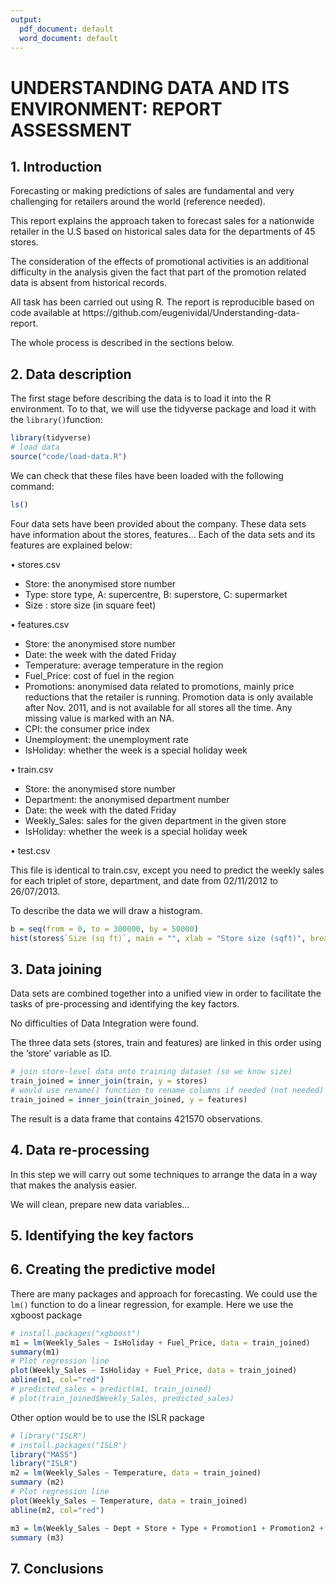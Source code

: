 ```yaml
---
output:
  pdf_document: default
  word_document: default
---
```


# UNDERSTANDING DATA AND ITS ENVIRONMENT: REPORT ASSESSMENT

## 1. Introduction
Forecasting or making predictions of sales are fundamental and very challenging for retailers around the world (reference needed). 

This report explains the approach taken to forecast sales for a nationwide retailer in the U.S based on historical sales data for the departments of 45 stores. 

The consideration of the effects of promotional activities is an additional difficulty in the analysis given the fact that part of the promotion related data is absent from historical records. 

All task has been carried out using R. The report is reproducible based on code available at https://github.com/eugenividal/Understanding-data-report.

The whole process is described in the sections below.


## 2. Data description

The first stage before describing the data is to load it into the R environment. To to that, we will use the tidyverse package and load it with the `library()`function:


```r
library(tidyverse)
# load data
source("code/load-data.R")
```


We can check that these files have been loaded with the following command:

```r
ls()
```

Four data sets have been provided about the company. These data sets have information about the stores, features... Each of the data sets and its features are explained below:

•	stores.csv

- Store: the anonymised store number
- Type: store type, A: supercentre, B: superstore, C: supermarket
- Size : store size (in square feet)

•	features.csv

- Store: the anonymised store number
- Date:	the week with the dated Friday
- Temperature: average temperature in the region
- Fuel_Price: cost of fuel in the region
- Promotions:	anonymised data related to promotions, mainly price reductions that the retailer is running. Promotion data is only available after Nov. 2011, and is not available for all stores all the time. Any missing value is marked with an NA.
- CPI: the consumer price index
- Unemployment: the unemployment rate
- IsHoliday: whether the week is a special holiday week

•	train.csv

- Store: the anonymised store number
- Department: the anonymised department number
- Date: the week with the dated Friday
- Weekly_Sales: sales for the given department in the given store
- IsHoliday: whether the week is a special holiday week

•	test.csv

This file is identical to train.csv, except you need to predict the weekly sales for each triplet of store, department, and date from 02/11/2012 to 26/07/2013.

To describe the data we will draw a histogram.

```r
b = seq(from = 0, to = 300000, by = 50000)
hist(stores$`Size (sq ft)`, main = "", xlab = "Store size (sqft)", breaks = b)
```

## 3. Data joining

Data sets are combined together into a unified view in order to facilitate the tasks of pre-processing and identifying the key factors.

No difficulties of Data Integration were found.

The three data sets (stores, train and features) are linked in this order using the 'store' variable as ID.

```r
# join store-level data onto training dataset (so we know size)
train_joined = inner_join(train, y = stores)
# would use rename() function to rename columns if needed (not needed)
train_joined = inner_join(train_joined, y = features)
```

The result is a data frame that contains 421570 observations.

## 4. Data re-processing

In this step we will carry out some techniques to arrange the data in a way that makes the analysis easier.

We will clean, prepare new data variables...

## 5. Identifying the key factors


## 6. Creating the predictive model

There are many packages and approach for forecasting.
We could use the `lm()` function to do a linear regression, for example.
Here we use the xgboost package

```r
# install.packages("xgboost")
m1 = lm(Weekly_Sales ~ IsHoliday + Fuel_Price, data = train_joined)
summary(m1)
# Plot regression line
plot(Weekly_Sales ~ IsHoliday + Fuel_Price, data = train_joined)
abline(m1, col="red")
# predicted_sales = predict(m1, train_joined)
# plot(train_joined$Weekly_Sales, predicted_sales)
```
Other option would be to use the ISLR package 

```r
# library("ISLR")
# install.packages("ISLR")
library("MASS")
library("ISLR")
m2 = lm(Weekly_Sales ~ Temperature, data = train_joined)
summary (m2)
# Plot regression line
plot(Weekly_Sales ~ Temperature, data = train_joined)
abline(m2, col="red")
```
 
 
 ```r
m3 = lm(Weekly_Sales ~ Dept + Store + Type + Promotion1 + Promotion2 + Promotion3 + Promotion4 + Promotion5 + CPI + Unemployment, data = train_joined)
summary (m3)
```
## 7. Conclusions